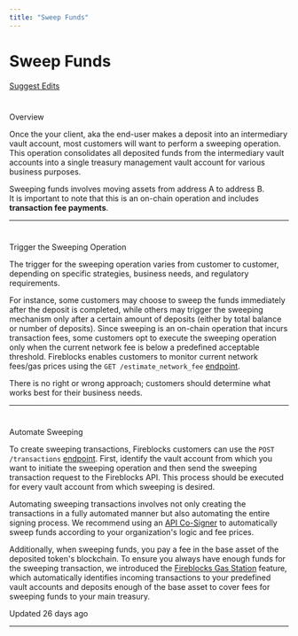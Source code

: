 ```yaml
---
title: "Sweep Funds"
---
```

  
  # Sweep Funds

[Suggest Edits](/edit/sweep-funds)

# 

Overview

[](#overview)

Once the your client, aka the end-user makes a deposit into an intermediary vault account, most customers will want to perform a sweeping operation. This operation consolidates all deposited funds from the intermediary vault accounts into a single treasury management vault account for various business purposes.

Sweeping funds involves moving assets from address A to address B.  
It is important to note that this is an on-chain operation and includes **transaction fee payments**.

  

* * *

  

# 

Trigger the Sweeping Operation

[](#trigger-the-sweeping-operation)

The trigger for the sweeping operation varies from customer to customer, depending on specific strategies, business needs, and regulatory requirements.

For instance, some customers may choose to sweep the funds immediately after the deposit is completed, while others may trigger the sweeping mechanism only after a certain amount of deposits (either by total balance or number of deposits). Since sweeping is an on-chain operation that incurs transaction fees, some customers opt to execute the sweeping operation only when the current network fee is below a predefined acceptable threshold. Fireblocks enables customers to monitor current network fees/gas prices using the `GET /estimate_network_fee` [endpoint](/reference/estimatenetworkfee).

There is no right or wrong approach; customers should determine what works best for their business needs.

  

* * *

# 

Automate Sweeping

[](#automate-sweeping)

To create sweeping transactions, Fireblocks customers can use the `POST /transactions` [endpoint](/reference/createtransaction). First, identify the vault account from which you want to initiate the sweeping operation and then send the sweeping transaction request to the Fireblocks API. This process should be executed for every vault account from which sweeping is desired.

Automating sweeping transactions involves not only creating the transactions in a fully automated manner but also automating the entire signing process. We recommend using an [API Co-Signer](/docs/deploy-api-co-signer) to automatically sweep funds according to your organization's logic and fee prices.

Additionally, when sweeping funds, you pay a fee in the base asset of the deposited token's blockchain. To ensure you always have enough funds for the sweeping transaction, we introduced the [Fireblocks Gas Station](/docs/work-with-gas-station) feature, which automatically identifies incoming transactions to your predefined vault accounts and deposits enough of the base asset to cover fees for sweeping funds to your main treasury.

Updated 26 days ago

* * *